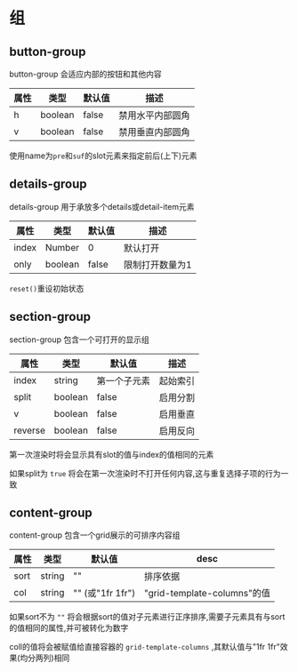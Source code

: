 # 组

## button-group

button-group 会适应内部的按钮和其他内容

|属性|类型|默认值|描述|
|---|---|---|---|
|h|boolean|false|禁用水平内部圆角|
|v|boolean|false|禁用垂直内部圆角|

使用name为`pre`和`suf`的slot元素来指定前后(上下)元素

## details-group

details-group 用于承放多个details或detail-item元素

|属性|类型|默认值|描述|
|---|---|---|---|
|index|Number|0|默认打开|
|only|boolean|false|限制打开数量为1|

`reset()`重设初始状态

## section-group

section-group 包含一个可打开的显示组

|属性|类型|默认值|描述|
|---|---|---|---|
|index|string|第一个子元素|起始索引|
|split|boolean|false|启用分割|
|v|boolean|false|启用垂直|
|reverse|boolean|false|启用反向|

第一次渲染时将会显示具有slot的值与index的值相同的元素

如果split为 `true` 将会在第一次渲染时不打开任何内容,这与重复选择子项的行为一致

## content-group

content-group 包含一个grid展示的可排序内容组

|属性|类型|默认值|desc|
|---|---|---|---|
|sort|string|""|排序依据|
|col|string|"" (或"1fr 1fr")|"grid-template-columns"的值|

如果sort不为 `""` 将会根据sort的值对子元素进行正序排序,需要子元素具有与sort的值相同的属性,并可被转化为数字

coll的值将会被赋值给直接容器的 `grid-template-columns` ,其默认值与"1fr 1fr"效果(均分两列)相同
